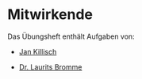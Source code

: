 # Mitwirkende

Das Übungsheft enthält Aufgaben von:

- [Jan Killisch](https://psy.rptu.de/aes/diagnostik-differentielle-psychologie-methodik-und-evaluation/diagnostik-und-differentielle-psychologie/team/wissenschaftliche-mitarbeiterinnen/jan-killisch)

- [Dr. Laurits Bromme](https://psy.rptu.de/aes/diagnostik-differentielle-psychologie-methodik-und-evaluation/diagnostik-und-differentielle-psychologie/team/wissenschaftliche-mitarbeiterinnen/dr-laurits-bromme)